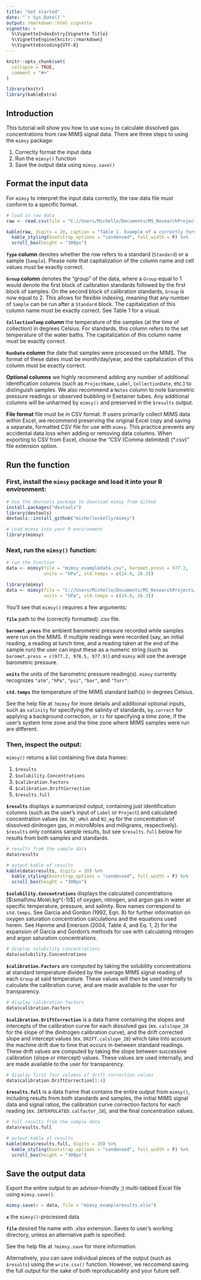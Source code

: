 ```yaml
---
title: "Get started"
date: "`r Sys.Date()`"
output: rmarkdown::html_vignette
vignette: >
  %\VignetteIndexEntry{Vignette Title}
  %\VignetteEngine{knitr::rmarkdown}
  %\VignetteEncoding{UTF-8}
---
```


```r
knitr::opts_chunk$set(
  collapse = TRUE,
  comment = "#>"
)

library(knitr)
library(kableExtra)
```

## Introduction

This tutorial will show you how to use `mimsy` to calculate dissolved gas concentrations from raw MIMS signal data. There are three steps to using the `mimsy` package:

1. Correctly format the input data
2. Run the `mimsy()` function
3. Save the output data using `mimsy.save()`

## Format the input data

For `mimsy` to interpret the input data correctly, the raw data file must conform to a specific format.  

```r
# load in raw data
raw <- read.csv(file = "C://Users/Michelle/Documents/MS_ResearchProjects/R_packages/mimsy/vignettes/mimsy_exampledata.csv")

kable(raw, digits = 20, caption = "Table 1. Example of a correctly formatted raw data file for a dual-temperature MIMS setup.") %>%
  kable_styling(bootstrap_options = "condensed", full_width = F) %>%
  scroll_box(height = "300px")

```  


**`Type` column** denotes whether the row refers to a standard (`Standard`) or a sample (`Sample`). Please note that capitalization of the column name and cell values must be exactly correct.  

**`Group` column** denotes the "group" of the data, where a `Group` equal to 1 would denote the first block of calibration standards followed by the first block of samples. On the second block of calibration standards, `Group` is now equal to 2. This allows for flexible indexing, meaning that any number of `Sample` can be run after a `Standard` block. The capitalization of this column name must be exactly correct. See Table 1 for a visual.

**`CollectionTemp` column** the temperature of the samples (at the time of collection) in degrees Celsius. For standards, this column refers to the set temperature of the water baths. The capitalization of this column name must be exactly correct.  

**`RunDate` column** the date that samples were processed on the MIMS. The format of these dates must be month/day/year, and the capitalization of this column must be exactly correct.

**Optional columns** we highly recommend adding any number of additional identification columns (such as `ProjectName`, `Label`, `CollectionDate`, etc.) to distinguish samples. We also recommend a `Notes` column to note barometric pressure readings or observed bubbling in Exetainer tubes. Any additional columns will be unharmed by `mimsy()` and preserved in the `$results` output.  

**File format** file must be in CSV format. If users primarily collect MIMS data within Excel, we recommend preserving the original Excel copy and saving a separate, formatted CSV file for use with `mimsy`. This practice prevents any accidental data loss when adding or removing data columns. When exporting to CSV from Excel, choose the "CSV (Comma delimited) (*.csv)" file extension option. 

## Run the function  

### First, install the `mimsy` package and load it into your R environment:  

```r
# Use the devtools package to download mimsy from Github
install.packages("devtools")
library(devtools)
devtools::install_github("michelleckelly/mimsy")

# Load mimsy into your R environment
library(mimsy)
```

### Next, run the `mimsy()` function:  

```r
# run the function
data <- mimsy(file = "mimsy_exampledata.csv", baromet.press = 977.2, 
              units = "hPa", std.temps = c(24.9, 26.3))
```

```r
library(mimsy)
data <- mimsy(file = "C://Users/Michelle/Documents/MS_ResearchProjects/R_packages/mimsy/vignettes/mimsy_exampledata.csv", baromet.press = 977.2, 
              units = "hPa", std.temps = c(24.9, 26.3))
```

You'll see that `mimsy()` requires a few arguments:  

**`file`** path to the (correctly formatted) .csv file.  

**`baromet.press`** the ambient barometric pressure recorded while samples were run on the MIMS. If multiple readings were recorded (say, an initial reading, a reading at lunch time, and a reading taken at the end of the sample run) the user can input these as a numeric string (such as `baromet.press = c(977.2, 978.5, 977.9)`) and `mimsy` will use the average barometric pressure.  

**`units`** the units of the barometric pressure reading(s). `mimsy` currently recognizes `"atm"`, `"hPa"`, `"psi"`, `"bar"`, and `"Torr"`.  

**`std.temps`** the temperature of the MIMS standard bath(s) in degrees Celsius.

See the help file at `?mimsy` for more details and additional optional inputs, such as `salinity` for specifying the salinity of standards, `bg.correct` for applying a background correction, or `tz` for specifying a time zone, if the user's system time zone and the time zone where MIMS samples were run are different.  

### Then, inspect the output:  

`mimsy()` returns a list containing five data frames:  

1. `$results`
2. `$solubility.Concentrations`
3. `$calibration.Factors`
4. `$calibration.DriftCorrection`
5. `$results.full`  

**`$results`** displays a summarized output, containing just identification columns (such as the user's input of `Label` or `Project`) and calculated concentration values (ex. `N2_uMol` and `N2_mg` for the concentration of dissolved dinitrogen gas, in microMoles and milligrams, respectively). `$results` only contains sample results, but see `$results.full` below for results from both samples and standards.  

```r
# results from the sample data
data$results
```
```r
# output kable of results
kable(data$results, digits = 20) %>%
  kable_styling(bootstrap_options = "condensed", full_width = F) %>%
  scroll_box(height = "300px")

```  
  

**`$solubility.Concentrations`** displays the calculated concentrations [$\small\mu Mole\:kg^{-1}$] of oxygen, nitrogen, and argon gas in water at specific temperature, pressure, and salinity. Row names correspond to `std.temps`. See Garcia and Gordon (1992, Eqn. 8) for further information on oxygen saturation concentration calculations and the equations used herein. See Hamme and Emerson (2004, Table 4, and Eq. 1, 2) for the expansion of Garcia and Gordon's methods for use with calculating nitrogen and argon saturation concentrations.  

```r
# display solubility concentrations
data$solubility.Concentrations
```

**`$calibration.Factors`** are computed by taking the solubility concentrations at standard temperature divided by the average MIMS signal reading of each `Group` at said temperature. These values will then be used internally to calculate the calibration curve, and are made available to the user for transparency.  

```r
# display calibration factors
data$calibration.Factors
```

**`$calibration.DriftCorrection`** is a data frame containing the slopes and intercepts of the calibration curve for each dissolved gas (ex. `calslope_28` for the slope of the dinitrogen calibration curve), and the drift corrected slope and intercept values (ex. `DRIFT.calslope_28`) which take into account the machine drift due to time that occurs in-between standard readings. These drift values are computed by taking the slope between successive calibration (slope or intercept) values. These values are used internally, and are made available to the user for transparency.  

```r
# display first four columns of drift correction values
data$calibration.DriftCorrection[1:4]
```

**`$results.full`** is a data frame that contains the entire output from `mimsy()`, including results from both standards and samples, the initial MIMS signal data and signal ratios, the calibration curve correction factors for each reading (ex. `INTERPOLATED.calfactor_28`), and the final concentration values.  

```r
# full results from the sample data
data$results.full
```
```r
# output kable of results
kable(data$results.full, digits = 20) %>%
  kable_styling(bootstrap_options = "condensed", full_width = F) %>%
  scroll_box(height = "300px")
```

## Save the output data

Export the entire output to an advisor-friendly ;) multi-tabbed Excel file using `mimsy.save()`.

```r
mimsy.save(x = data, file = "mimsy_exampleresults.xlsx")
```

**`x`** the `mimsy()`-processed data

**`file`** desired file name with .xlsx extension. Saves to user's working directory, unless an alternative path is specified. 

See the help file at `?mimsy.save` for more information.

Alternatively, you can save individual pieces of the output (such as `$results`) using the `write.csv()` function. However, we reccomend saving the full output for the sake of both reproducability and your future self.
